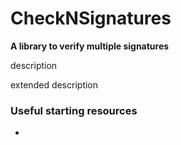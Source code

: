 
# CheckNSignatures

**A library to verify multiple signatures**

description

<div className="my-8">
  <ModuleSDKBanner width={1000} height={400} />
</div>

extended description

### Useful starting resources

-
